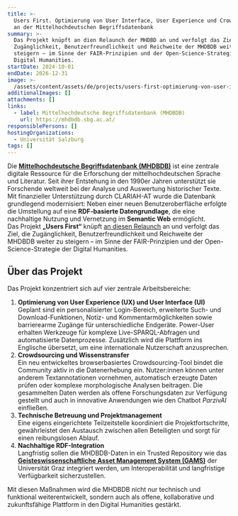 ```yaml
---
title: >-
  Users First. Optimierung von User Interface, User Experience und Crowdsourcing
  an der Mittelhochdeutschen Begriffsdatenbank
summary: >-
  Das Projekt knüpft an dien Relaunch der MHDBD an und verfolgt das Ziel, die
  Zugänglichkeit, Benutzerfreundlichkeit und Reichweite der MHDBDB weiter zu
  steigern – im Sinne der FAIR-Prinzipien und der Open-Science-Strategie der
  Digital Humanities.
startDate: 2024-10-01
endDate: 2026-12-31
image: >-
  /assets/content/assets/de/projects/users-first-optimierung-von-user-interface-user-experience-und-crowdsourcing-an-der-mittelhochdeutschen-begriffsdatenbank/image.png
additionalImages: []
attachments: []
links:
  - label: Mittelhochdeutsche Begriffsdatenbank (MHDBDB)
    url: https://mhdbdb.sbg.ac.at/
responsiblePersons: []
hostingOrganizations:
  - Universität Salzburg
tags: []
---
```

Die [**Mittelhochdeutsche Begriffsdatenbank (MHDBDB)**](https://mhdbdb.sbg.ac.at/) ist eine zentrale digitale Ressource für die Erforschung der mittelhochdeutschen Sprache und Literatur. Seit ihrer Entstehung in den 1990er Jahren unterstützt sie Forschende weltweit bei der Analyse und Auswertung historischer Texte. Mit finanzieller Unterstützung durch CLARIAH-AT wurde die Datenbank grundlegend modernisiert: Neben einer neuen Benutzeroberfläche erfolgte die Umstellung auf eine **RDF-basierte Datengrundlage**, die eine nachhaltige Nutzung und Vernetzung im **Semantic Web** ermöglicht.\
Das Projekt **„Users First“** knüpft [an diesen Relaunch](projects/digital-sustainability-relaunch-mhdbdb/) an und verfolgt das Ziel, die Zugänglichkeit, Benutzerfreundlichkeit und Reichweite der MHDBDB weiter zu steigern – im Sinne der FAIR-Prinzipien und der Open-Science-Strategie der Digital Humanities.

## Über das Projekt

Das Projekt konzentriert sich auf vier zentrale Arbeitsbereiche:

1. **Optimierung von User Experience (UX) und User Interface (UI)**\
   Geplant sind ein personalisierter Login-Bereich, erweiterte Such- und Download-Funktionen, Notiz- und Kommentarmöglichkeiten sowie barrierearme Zugänge für unterschiedliche Endgeräte. Power-User erhalten Werkzeuge für komplexe Live-SPARQL-Abfragen und automatisierte Datenprozesse. Zusätzlich wird die Plattform ins Englische übersetzt, um eine internationale Nutzerschaft anzusprechen.
2. **Crowdsourcing und Wissenstransfer**\
   Ein neu entwickeltes browserbasiertes Crowdsourcing-Tool bindet die Community aktiv in die Datenerhebung ein. Nutzer:innen können unter anderem Textannotationen vornehmen, automatisch erzeugte Daten prüfen oder komplexe morphologische Analysen beitragen. Die gesammelten Daten werden als offene Forschungsdaten zur Verfügung gestellt und auch in innovative Anwendungen wie den Chatbot *ParzivAI* einfließen.
3. **Technische Betreuung und Projektmanagement**\
   Eine eigens eingerichtete Teilzeitstelle koordiniert die Projektfortschritte, gewährleistet den Austausch zwischen allen Beteiligten und sorgt für einen reibungslosen Ablauf.
4. **Nachhaltige RDF-Integration**\
   Langfristig sollen die MHDBDB-Daten in ein Trusted Repository wie das [**Geisteswissenschaftliche Asset Management System (GAMS)**](https://gams.uni-graz.at/) der Universität Graz integriert werden, um Interoperabilität und langfristige Verfügbarkeit sicherzustellen.

Mit diesen Maßnahmen wird die MHDBDB nicht nur technisch und funktional weiterentwickelt, sondern auch als offene, kollaborative und zukunftsfähige Plattform in den Digital Humanities gestärkt.
